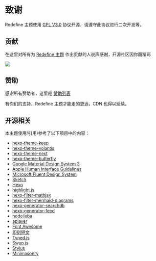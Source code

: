 # 致谢

Redefine 主题使用 [GPL V3.0](https://github.com/EvanNotFound/hexo-theme-redefine/blob/main/LICENSE) 协议开源，请遵守此协议进行二次开发等。

## 贡献

在这里对所有为 [Redefine 主题](https://github.com/EvanNotFound/hexo-theme-redefine) 作出贡献的人说声感谢，开源社区因你而精彩

<a href="https://github.com/EvanNotFound/hexo-theme-redefine/graphs/contributors">
    <img src="https://contrib.rocks/image?repo=EvanNotFound/hexo-theme-redefine" />
</a>



## 赞助

感谢所有赞助者，这里是 [赞助列表](https://donate.ohevan.com)

有你们的支持，Redefine 主题才能走的更远，CDN 也得以延续。

## 开源相关

本主题使用/引用/参考了以下项目中的内容：

- [hexo-theme-keep](https://github.com/XPoet/hexo-theme-keep)
- [hexo-theme-volantis](https://github.com/volantis-x/hexo-theme-volantis)
- [hexo-theme-next](https://github.com/theme-next/hexo-theme-next)
- [hexo-theme-butterfly](https://github.com/jerryc127/hexo-theme-butterfly)
- [Google Material Design System 3](https://m3.material.io/)
- [Apple Human Interface Guidelines](https://developer.apple.com/design/human-interface-guidelines/)
- [Microsoft Fluent Design System](https://www.microsoft.com/design/fluent/#/)
- [Sketch](https://www.sketch.com/)
- [Hexo](https://hexo.io/)
- [highlight.js](https://highlightjs.org/)
- [hexo-filter-mathjax](https://github.com/next-theme/hexo-filter-mathjax)
- [hexo-filter-mermaid-diagrams](https://github.com/webappdevelp/hexo-filter-mermaid-diagrams)
- [hexo-generator-searchdb](https://github.com/theme-next/hexo-generator-searchdb)
- [hexo-generator-feed](https://github.com/hexojs/hexo-generator-feed)
- [nodejieba](https://github.com/yanyiwu/nodejieba)
- [aplayer](https://aplayer.js.org/)
- [Font Awesome](https://fontawesome.com/)
- [即刻短文](https://blog.zhheo.com/p/557c9e72.html)
- [Typed.js](https://github.com/mattboldt/typed.js/)
- [Swup.js](https://swup.js.org/)
- [Stylus](https://stylus-lang.com/)
- [Minimasonry](https://spope.github.io/MiniMasonry.js/)